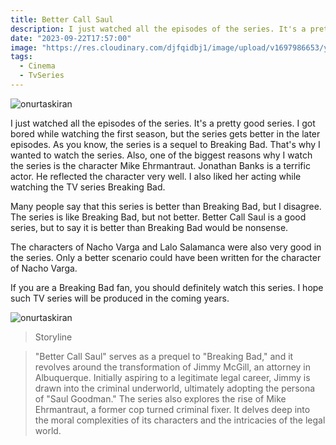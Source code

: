 ```yaml
---
title: Better Call Saul
description: I just watched all the episodes of the series. It's a pretty good series. I got bored while watching the first season, but the series gets better in the later episodes.
date: "2023-09-22T17:57:00"
image: "https://res.cloudinary.com/djfqidbj1/image/upload/v1697986653/yb72dr9lslr2jmat8cfb.jpg"
tags:
  - Cinema
  - TvSeries
---
```



<img className="w-full rounded-xl" src="https://res.cloudinary.com/djfqidbj1/image/upload/v1697986653/yb72dr9lslr2jmat8cfb.jpg" alt="onurtaskiran" />

I just watched all the episodes of the series. It's a pretty good series. I got bored while watching the first season, but the series gets better in the later episodes. As you know, the series is a sequel to Breaking Bad. That's why I wanted to watch the series. Also, one of the biggest reasons why I watch the series is the character Mike Ehrmantraut. Jonathan Banks is a terrific actor. He reflected the character very well. I also liked her acting while watching the TV series Breaking Bad.

Many people say that this series is better than Breaking Bad, but I disagree. The series is like Breaking Bad, but not better. Better Call Saul is a good series, but to say it is better than Breaking Bad would be nonsense.

The characters of Nacho Varga and Lalo Salamanca were also very good in the series. Only a better scenario could have been written for the character of Nacho Varga.

If you are a Breaking Bad fan, you should definitely watch this series. I hope such TV series will be produced in the coming years.

<img className="w-full" src="https://res.cloudinary.com/djfqidbj1/image/upload/v1697986602/at0epmkrlvzrtndjhmky.jpg" alt="onurtaskiran" />

> Storyline

> "Better Call Saul" serves as a prequel to "Breaking Bad," and it revolves around the transformation of Jimmy McGill, an attorney in Albuquerque. Initially aspiring to a legitimate legal career, Jimmy is drawn into the criminal underworld, ultimately adopting the persona of "Saul Goodman." The series also explores the rise of Mike Ehrmantraut, a former cop turned criminal fixer. It delves deep into the moral complexities of its characters and the intricacies of the legal world.